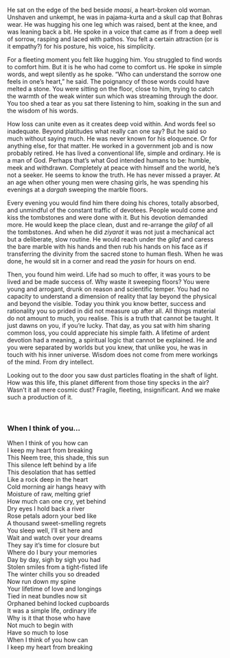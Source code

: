 <div className={styles["Welcome"]}>

<p>He sat on the edge of the bed beside <em>maasi</em>, a heart-broken old woman. Unshaven and unkempt, he was in pajama-kurta and a skull cap that Bohras wear. He was hugging his one leg which was raised, bent at the knee, and was leaning back a bit. He spoke in a voice that came as if from a deep well of sorrow, rasping and laced with pathos. You felt a certain attraction (or is it empathy?) for his posture, his voice, his simplicity. <span id="more-1088"></span></p>
<p>For a fleeting moment you felt like hugging him. You struggled to find words to comfort him. But it is he who had come to comfort us. He spoke in simple words, and wept silently as he spoke. “Who can understand the sorrow one feels in one’s heart,” he said. The poignancy of those words could have melted a stone. You were sitting on the floor, close to him, trying to catch the warmth of the weak winter sun which was streaming through the door. You too shed a tear as you sat there listening to him, soaking in the sun and the wisdom of his words.</p>
<p>How loss can unite even as it creates deep void within. And words feel so inadequate. Beyond platitudes what really can one say? But he said so much without saying much. He was never known for his eloquence. Or for anything else, for that matter. He worked in a government job and is now probably retired. He has lived a conventional life, simple and ordinary. He is a man of God. Perhaps that’s what God intended humans to be: humble, meek and withdrawn. Completely at peace with himself and the world, he&#8217;s not a seeker. He seems to know the truth. He has never missed a prayer. At an age when other young men were chasing girls, he was spending his evenings at a <em>dargah</em> sweeping the marble floors.</p>
<p>Every evening you would find him there doing his chores, totally absorbed, and unmindful of the constant traffic of devotees. People would come and kiss the tombstones and were done with it. But his devotion demanded more. He would keep the place clean, dust and re-arrange the <em>gilaf</em> of all the tombstones. And when he did <em>ziyarat</em> it was not just a mechanical act but a deliberate, slow routine. He would reach under the <em>gilaf</em> and caress the bare marble with his hands and then rub his hands on his face as if transferring the divinity from the sacred stone to human flesh. When he was done, he would sit in a corner and read the <em>yasin</em> for hours on end.</p>
<p>Then, you found him weird. Life had so much to offer, it was yours to be lived and be made success of. Why waste it sweeping floors? You were young and arrogant, drunk on reason and scientific temper. You had no capacity to understand a dimension of reality that lay beyond the physical and beyond the visible. Today you think you know better, success and rationality you so prided in did not measure up after all. All things material do not amount to much, you realise. This is a truth that cannot be taught. It just dawns on you, if you’re lucky. That day, as you sat with him sharing common loss, you could appreciate his simple faith. A lifetime of ardent devotion had a meaning, a spiritual logic that cannot be explained. He and you were separated by worlds but you knew, that unlike you, he was in touch with his inner universe. Wisdom does not come from mere workings of the mind. From dry intellect.</p>
<p>Looking out to the door you saw dust particles floating in the shaft of light. How was this life, this planet different from those tiny specks in the air? Wasn&#8217;t it all mere cosmic dust? Fragile, fleeting, insignificant. And we make such a production of it.</p>
<div class="separator">&nbsp;</div>
<h3>When I think of you&#8230;</h3>
<p>When I think of you how can<br />
I keep my heart from breaking<br />
This Neem tree, this shade, this sun<br />
This silence left behind by a life<br />
This desolation that has settled<br />
Like a rock deep in the heart<br />
Cold morning air hangs heavy with<br />
Moisture of raw, melting grief<br />
How much can one cry, yet behind<br />
Dry eyes I hold back a river<br />
Rose petals adorn your bed like<br />
A thousand sweet-smelling regrets<br />
You sleep well, I’ll sit here and<br />
Wait and watch over your dreams<br />
They say it’s time for closure but<br />
Where do I bury your memories<br />
Day by day, sigh by sigh you had<br />
Stolen smiles from a tight-fisted life<br />
The winter chills you so dreaded<br />
Now run down my spine<br />
Your lifetime of love and longings<br />
Tied in neat bundles now sit<br />
Orphaned behind locked cupboards<br />
It was a simple life, ordinary life<br />
Why is it that those who have<br />
Not much to begin with<br />
Have so much to lose<br />
When I think of you how can<br />
I keep my heart from breaking</p>
</div>
